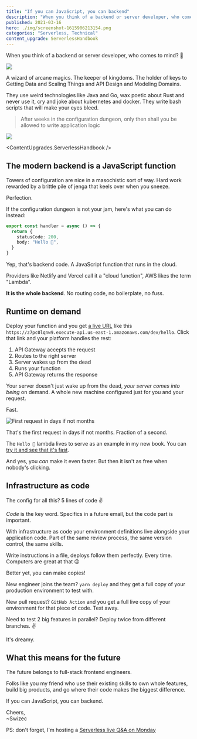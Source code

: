 ```yaml
---
title: "If you can JavaScript, you can backend"
description: "When you think of a backend or server developer, who comes to mind? A wizard of arcane magics. The future belongs to full-stack frontend engineers."
published: 2021-03-16
hero: ./img/screenshot-1615906213154.png
categories: "Serverless, Technical"
content_upgrade: ServerlessHandbook
---
```



When you think of a backend or server developer, who comes to mind? 🤔

![](./img/0pbndlpngi40j06.png)

A wizard of arcane magics. The keeper of kingdoms. The holder of keys to Getting Data and Scaling Things and API Design and Modeling Domains.

They use weird technologies like Java and Go, wax poetic about Rust and never use it, cry and joke about kubernetes and docker. They write bash scripts that will make your eyes bleed.

> After weeks in the configuration dungeon, only then shall you be allowed to write application logic

![](giphy:ah_phooey)

<ContentUpgrades.ServerlessHandbook />

## The modern backend is a JavaScript function

Towers of configuration are nice in a masochistic sort of way. Hard work rewarded by a brittle pile of jenga that keels over when you sneeze.

Perfection.

If the configuration dungeon is not your jam, here's what you can do instead:

```typescript
export const handler = async () => {
  return {
    statusCode: 200,
    body: "Hello 👋",
  }
}
```

Yep, that's backend code. A JavaScript function that runs in the cloud.

Providers like Netlify and Vercel call it a "cloud function", AWS likes the term "Lambda".

**It is the whole backend**. No routing code, no boilerplate, no fuss.

## Runtime on demand

Deploy your function and you get [a live URL](https://z7pc0lqnw9.execute-api.us-east-1.amazonaws.com/dev/hello) like this `https://z7pc0lqnw9.execute-api.us-east-1.amazonaws.com/dev/hello`. Click that link and your platform handles the rest:

1.  API Gateway accepts the request
2.  Routes to the right server
3.  Server wakes up from the dead
4.  Runs your function
5.  API Gateway returns the response

Your server doesn't just wake up from the dead, _your server comes into being_ on demand. A whole new machine configured just for you and your request.

Fast.

![First request in days if not months](./img/First-request-in-days-if-not-monthsea63jc.jpeg)

That's the first request in days if not months. Fraction of a second.

The `Hello 👋` lambda lives to serve as an example in my new book. You can [try it and see that it's fast](https://z7pc0lqnw9.execute-api.us-east-1.amazonaws.com/dev/hello).

And yes, you _can_ make it even faster. But then it isn't as free when nobody's clicking.

## Infrastructure as code

The config for all this? 5 lines of code ✌️

_Code_ is the key word. Specifics in a future email, but the code part is important.

With infrastructure as code your environment definitions live alongside your application code. Part of the same review process, the same version control, the same skills.

Write instructions in a file, deploys follow them perfectly. Every time. Computers are great at that 😉

Better yet, you can make copies!

New engineer joins the team? `yarn deploy` and they get a full copy of your production environment to test with.

New pull request? `GitHub Action` and you get a full live copy of your environment for that piece of code. Test away.

Need to test 2 big features in parallel? Deploy twice from different branches. ✌️

It's dreamy.

## What this means for the future

The future belongs to full-stack frontend engineers.

Folks like you my friend who use their existing skills to own whole features, build big products, and go where their code makes the biggest difference.

If you can JavaScript, you can backend.

Cheers,<br/>
~Swizec

PS: don't forget, I'm hosting a [Serverless live Q&A on Monday](https://www.youtube.com/watch?v=WC-mEf4K9as)
